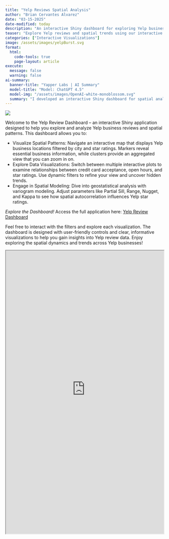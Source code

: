 ```yaml
---
title: "Yelp Reviews Spatial Analysis"
author: "Brian Cervantes Alvarez" 
date: "03-15-2025"
date-modified: today
description: "An interactive Shiny dashboard for exploring Yelp business reviews, spatial patterns, and advanced spatial modeling."
teaser: "Explore Yelp reviews and spatial trends using our interactive dashboard."
categories: ["Interactive Visualizations"]
image: /assets/images/yelpBurst.svg
format:  
  html:
    code-tools: true
    page-layout: article
execute:
  message: false
  warning: false
ai-summary:
  banner-title: "Yapper Labs | AI Summary"
  model-title: "Model: ChatGPT 4.5"
  model-img: "/assets/images/OpenAI-white-monoblossom.svg"
  summary: "I developed an interactive Shiny dashboard for spatial analysis and visualization of Yelp business reviews, enabling users to explore geographic patterns, star ratings, and business attributes through interactive mapping and dynamic plots. The dashboard incorporates advanced geostatistical analysis features, including variogram modeling, allowing users to assess spatial autocorrelation effects on Yelp star ratings through customizable parameters such as Partial Sill, Range, Nugget, and Kappa. This interactive tool leverages spatial analytics and visualization to reveal hidden patterns and provide insightful spatial interpretations of Yelp review data."
---
```



![](/assets/images/yelpBurst.svg)

Welcome to the Yelp Review Dashboard – an interactive Shiny application designed to help you explore and analyze Yelp business reviews and spatial patterns. This dashboard allows you to:

- Visualize Spatial Patterns: Navigate an interactive map that displays Yelp business locations filtered by city and star ratings. Markers reveal essential business information, while clusters provide an aggregated view that you can zoom in on.
- Explore Data Visualizations: Switch between multiple interactive plots to examine relationships between credit card acceptance, open hours, and star ratings. Use dynamic filters to refine your view and uncover hidden trends.
- Engage in Spatial Modeling: Dive into geostatistical analysis with variogram modeling. Adjust parameters like Partial Sill, Range, Nugget, and Kappa to see how spatial autocorrelation influences Yelp star ratings.

*Explore the Dashboard!*
Access the full application here: [Yelp Review Dashboard](https://bcervantesalvarez.shinyapps.io/YelpReviewsDashboard/)

Feel free to interact with the filters and explore each visualization. The dashboard is designed with user-friendly controls and clear, informative visualizations to help you gain insights into Yelp review data. Enjoy exploring the spatial dynamics and trends across Yelp businesses!

::: column-screen
<iframe src="https://bcervantesalvarez.shinyapps.io/YelpReviewsDashboard/" title="Yelp Review Dashboard" width="100%" height="900"></iframe>
:::

